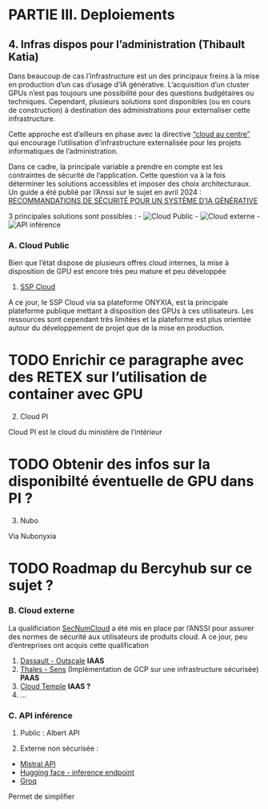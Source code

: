 
# PARTIE III. Deploiements

## 4. Infras dispos pour l’administration (Thibault Katia)

Dans beaucoup de cas l'infrastructure est un des principaux freins à la mise en production d'un cas d'usage d'IA générative. L'acquisition d'un cluster GPUs n'est pas toujours une possibilité pour des questions budgétaires ou techniques. Cependant, plusieurs solutions sont disponibles (ou en cours de construction) à destination des administrations pour externaliser cette infrastructure. 

Cette approche est d'ailleurs en phase avec la directive ["cloud au centre"](https://www.legifrance.gouv.fr/download/pdf/circ?id=45446) qui encourage l'utilisation d'infrastructure externalisée pour les projets informatiques de l'administration.

Dans ce cadre, la principale variable a prendre en compte est les contraintes de sécurité de l'application. Cette question va à la fois déterminer les solutions accessibles et imposer des choix architecturaux. Un guide a été publié par l'Anssi sur le sujet en avril 2024 : [RECOMMANDATIONS DE SÉCURITÉ
POUR UN SYSTÈME D'IA GÉNÉRATIVE](https://cyber.gouv.fr/sites/default/files/document/Recommandations_de_s%C3%A9curit%C3%A9_pour_un_syst%C3%A8me_d_IA_g%C3%A9n%C3%A9rative.pdf)

3 principales solutions sont possibles : 
- ![Cloud Public](#cloud-public)
- ![Cloud externe](#cloud-externe)
- ![API inférence](#api-inference)


### A. Cloud Public

Bien que l'état dispose de plusieurs offres cloud internes, la mise à disposition de GPU est encore très peu mature et peu développée

1. [SSP Cloud](https://datalab.sspcloud.fr/?lang=fr)

A ce jour, le SSP Cloud via sa plateforme ONYXIA, est la principale plateforme publique mettant à disposition des GPUs à ces utilisateurs. Les ressources sont cependant très limitées et la plateforme est plus orientée autour du développement de projet que de la mise en production.

# TODO Enrichir ce paragraphe avec des RETEX sur l'utilisation de container avec GPU 

2. Cloud PI

Cloud PI est le cloud du ministère de l'intérieur 

# TODO Obtenir des infos sur la disponibilté éventuelle de GPU dans PI ? 

3. Nubo

Via Nubonyxia 

# TODO Roadmap du Bercyhub sur ce sujet ? 

### B. Cloud externe

La qualificiation [SecNumCloud](https://cyber.gouv.fr/secnumcloud-pour-les-fournisseurs-de-services-cloud) a été mis en place par l'ANSSI pour assurer des normes de sécurité aux utilisateurs de produits cloud. A ce jour, peu d'entreprises ont acquis cette qualification

1. [Dassault - Outscale](https://fr.outscale.com/) **IAAS** 
2. [Thales - Sens](https://www.s3ns.io/) (Implémentation de GCP sur une infrastructure sécurisée) **PAAS** 
3. [Cloud Temple](https://www.cloud-temple.com/) **IAAS ?** 
4. ... 

### C. API inférence 

1. Public :  Albert API

2. Externe non sécurisée :

- [Mistral API](https://mistral.ai/fr/)
- [Hugging face - inference endpoint](https://huggingface.co/inference-endpoints/dedicated)
- [Groq](https://wow.groq.com/why-groq/)

Permet de simplifier 
